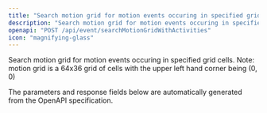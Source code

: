 ```yaml
---
title: "Search motion grid for motion events occuring in specified grid cells"
description: "Search motion grid for motion events occuring in specified grid cells. Note: motion grid is a 64x36 grid of cells with the upper left hand corner being (0, 0)"
openapi: "POST /api/event/searchMotionGridWithActivities"
icon: "magnifying-glass"
---
```


Search motion grid for motion events occuring in specified grid cells. Note: motion grid is a 64x36 grid of cells with the upper left hand corner being (0, 0)

<Note>
The parameters and response fields below are automatically generated from the OpenAPI specification.
</Note>
